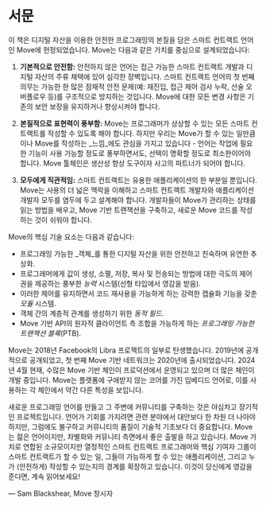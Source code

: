 # 서문

이 책은 디지털 자산을 이용한 안전한 프로그래밍의 본질을 담은 스마트 컨트랙트 언어인 Move에 헌정되었습니다. Move는 다음과 같은 가치를 중심으로 설계되었습니다:

1. **기본적으로 안전함:** 안전하지 않은 언어는 접근 가능한 스마트 컨트랙트 개발과 디지털 자산의 주류 채택에 있어 심각한 장벽입니다. 스마트 컨트랙트 언어의 첫 번째 의무는 가능한 한 많은 잠재적 안전 문제(예: 재진입, 접근 제어 검사 누락, 산술 오버플로우 등)를 구조적으로 방지하는 것입니다. Move에 대한 모든 변경 사항은 기존의 보안 보장을 유지하거나 향상시켜야 합니다.

2. **본질적으로 표현력이 풍부함:** Move는 프로그래머가 상상할 수 있는 모든 스마트 컨트랙트를 작성할 수 있도록 해야 합니다. 하지만 우리는 Move가 할 수 있는 일만큼이나 Move를 작성하는 _느낌_에도 관심을 가지고 있습니다 - 언어는 작업에 필요한 기능이 사용 가능할 정도로 풍부하면서도, 선택이 명확할 정도로 최소한이어야 합니다. Move 툴체인은 생산성 향상 도구이자 사고의 파트너가 되어야 합니다.

3. **모두에게 직관적임:** 스마트 컨트랙트는 유용한 애플리케이션의 한 부분일 뿐입니다. Move는 사용의 더 넓은 맥락을 이해하고 스마트 컨트랙트 개발자와 애플리케이션 개발자 모두를 염두에 두고 설계해야 합니다. 개발자들이 Move가 관리하는 상태를 읽는 방법을 배우고, Move 기반 트랜잭션을 구축하고, 새로운 Move 코드를 작성하는 것이 쉬워야 합니다.

Move의 핵심 기술 요소는 다음과 같습니다:

- 프로그래밍 가능한 _객체_를 통한 디지털 자산을 위한 안전하고 친숙하며 유연한 추상화.
- 프로그래머에게 값이 생성, 소멸, 저장, 복사 및 전송되는 방법에 대한 극도의 제어권을 제공하는 풍부한 _능력_ 시스템(선형 타입에서 영감을 받음).
- 이러한 제어를 유지하면서 코드 재사용을 가능하게 하는 강력한 캡슐화 기능을 갖춘 _모듈_ 시스템.
- 객체 간의 계층적 관계를 생성하기 위한 _동적 필드_.
- Move 기반 API의 원자적 클라이언트 측 조합을 가능하게 하는 _프로그래밍 가능한 트랜잭션 블록_(PTB).

Move는 2018년 Facebook의 Libra 프로젝트의 일부로 탄생했습니다. 2019년에 공개적으로 공개되었고, 첫 번째 Move 기반 네트워크는 2020년에 출시되었습니다. 2024년 4월 현재, 수많은 Move 기반 체인이 프로덕션에서 운영되고 있으며 더 많은 체인이 개발 중입니다. Move는 플랫폼에 구애받지 않는 코어를 가진 임베디드 언어로, 이를 사용하는 각 체인에서 약간 다른 특성을 보입니다.

새로운 프로그래밍 언어를 만들고 그 주변에 커뮤니티를 구축하는 것은 야심차고 장기적인 프로젝트입니다. 언어가 기회를 가지려면 관련 분야에서 대안보다 한 차원 더 나아야 하지만, 그럼에도 불구하고 커뮤니티의 품질이 기술적 기초보다 더 중요합니다. Move는 젊은 언어이지만, 차별화와 커뮤니티 측면에서 좋은 출발을 하고 있습니다. Move 가치로 연합된 소규모이지만 열정적인 스마트 컨트랙트 프로그래머와 핵심 기여자 그룹이 스마트 컨트랙트가 할 수 있는 일, 그들이 가능하게 할 수 있는 애플리케이션, 그리고 누가 (안전하게) 작성할 수 있는지의 경계를 확장하고 있습니다. 이것이 당신에게 영감을 준다면, 계속 읽어보세요!

— Sam Blackshear, Move 창시자